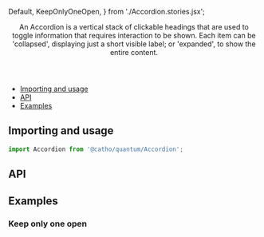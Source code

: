 


  Default,
  KeepOnlyOneOpen,
} from './Accordion.stories.jsx';

<Meta title="Accordion" component={Accordion}  />

<Header title="Accordion">
  An Accordion is a vertical stack of clickable headings that are used to toggle information that requires interaction to be shown. Each item can be 'collapsed', displaying just a short visible label; or 'expanded', to show the entire content.
</Header>

- [Importing and usage](#importing)
- [API](#api)
- [Examples](#examples)

## <a id="importing"></a>Importing and usage

```js
import Accordion from '@catho/quantum/Accordion';
```

<Canvas>
  <Story id="accordion--default" />
</Canvas>

## <a id="api"></a>API

<ArgsTable of={Accordion} />

## <a id="examples"></a>Examples

### Keep only one open

<Canvas>
  <Story id="accordion--keep-only-one-open" />
</Canvas>
